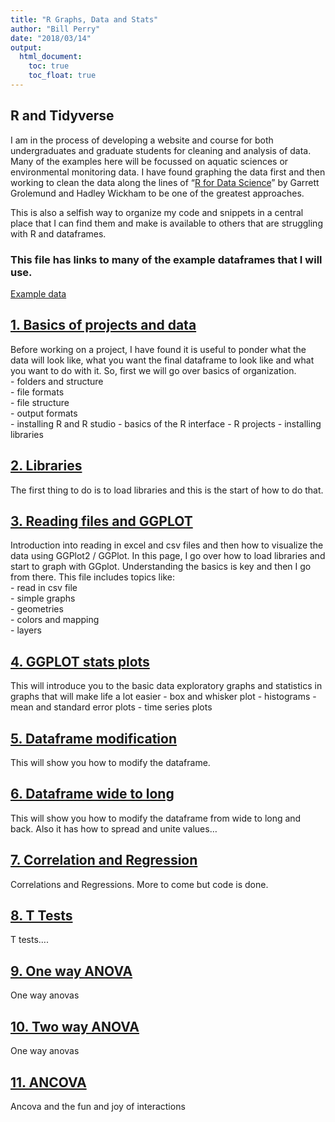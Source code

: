 ```yaml
---
title: "R Graphs, Data and Stats"
author: "Bill Perry"
date: "2018/03/14"
output:
  html_document:
    toc: true
    toc_float: true
---
```

## R and Tidyverse      

I am in the process of developing a website and course for both undergraduates and graduate students for cleaning and analysis of data. Many of the examples here will be focussed on aquatic sciences or environmental monitoring data. I have found graphing the data first and then working to clean the data along the lines of "[R for Data Science](HTTP://r4ds.had.co.nz/)" by Garrett Grolemund and Hadley Wickham to be one of the greatest approaches.  
     
This is also a selfish way to organize my code and snippets in a central place that I can find them and make is available to others that are struggling with R and dataframes.      
       
### This file has links to many of the example dataframes that I will use.      
[Example data](example_data.html)     


## [1. Basics of projects and data](01_intro.html)     
Before working on a project, I have found it is useful to ponder what the data will look like, what you want the final dataframe to look like and what you want to do with it. So, first we will go over basics of organization.  
     - folders and structure    
     - file formats    
     - file structure     
     - output formats   
     - installing R and R studio
     - basics of the R interface
     - R projects
     - installing libraries       
       
## [2. Libraries](02_libraries.html)    
The first thing to do is to load libraries and this is the start of how to do that.

## [3. Reading files and GGPLOT](03_ggplot.html)     
Introduction into reading in excel and csv files and then how to visualize the data using GGPlot2 / GGPlot. In this page, I go over how to load libraries and start to graph with GGplot. Understanding the basics is key and then I go from there. This file includes topics like:    
     - read in csv file    
     - simple graphs  
     - geometries   
     - colors and mapping   
     - layers 

## [4. GGPLOT stats plots](04_ggplot_stats.html)    
This will introduce you to the basic data exploratory graphs and statistics in graphs that will make life a lot easier
      - box and whisker plot
      - histograms
      - mean and standard error plots
      - time series plots
    
## [5. Dataframe modification](05_data_modification.html)    
This will show you how to modify the dataframe.   

## [6. Dataframe wide to long](06_dataframe_widelong.html)    
This will show you how to modify the dataframe from wide to long and back. Also it has how to spread and unite values... 

## [7. Correlation and Regression](07_correlation_regression.html)  
Correlations and Regressions. More to come but code is done.    

## [8. T Tests](08_ttests.html)  
T tests....

## [9. One way ANOVA](09_oneway_anova.html)  
One way anovas  

## [10. Two way ANOVA](10_twoway_anovas.html)  
One way anovas  

## [11. ANCOVA](11_ancova.html)  
Ancova and the fun and joy of interactions



   

<!-- Global Site Tag (gtag.js) - Google Analytics -->
<script async src="https://www.googletagmanager.com/gtag/js?id=UA-88373117-4"></script>
<script>
  window.dataLayer = window.dataLayer || [];
  function gtag(){dataLayer.push(arguments)};
  gtag('js', new Date());

  gtag('config', 'UA-88373117-4');
</script>
